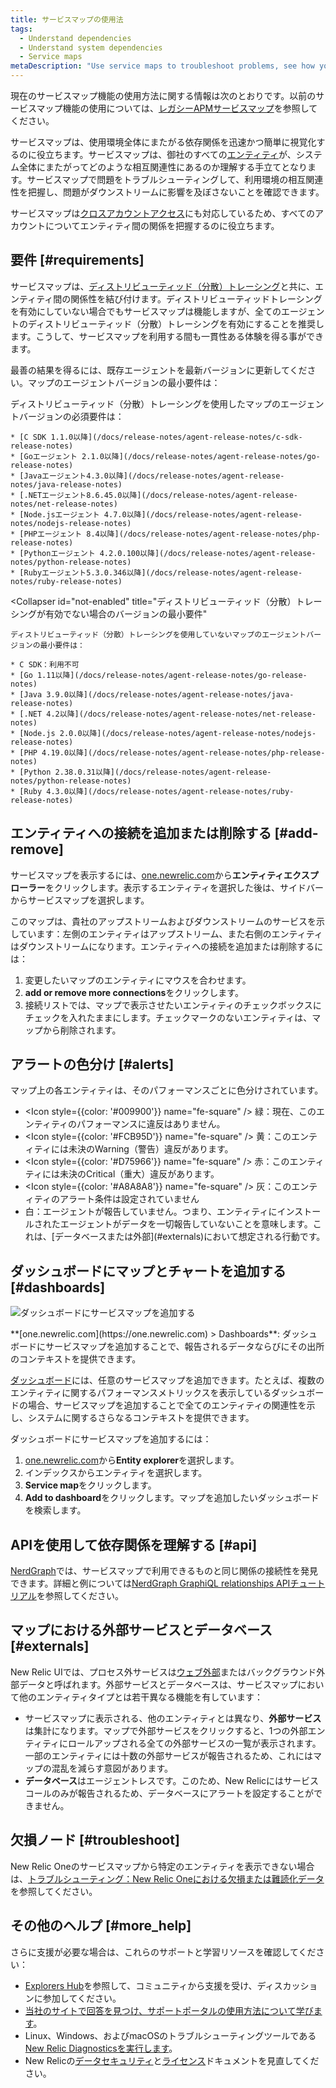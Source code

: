 ```yaml
---
title: サービスマップの使用法
tags:
  - Understand dependencies
  - Understand system dependencies
  - Service maps
metaDescription: "Use service maps to troubleshoot problems, see how your environment works together, and ensure that issues don’t have downstream repercussions."
---
```


現在のサービスマップ機能の使用方法に関する情報は次のとおりです。以前のサービスマップ機能の使用については、[レガシーAPMサービスマップ](/docs/understand-dependencies/understand-system-dependencies/service-maps/service-maps-apm)を参照してください。

サービスマップは、使用環境全体にまたがる依存関係を迅速かつ簡単に視覚化するのに役立ちます。サービスマップは、御社のすべての[エンティティ](/docs/what-entity-new-relic)が、システム全体にまたがってどのような相互関連性にあるのか理解する手立てとなります。サービスマップで問題をトラブルシューティングして、利用環境の相互関連性を把握し、問題がダウンストリームに影響を及ぼさないことを確認できます。

サービスマップは[クロスアカウントアクセス](/docs/new-relic-one/use-new-relic-one/core-concepts/cross-account-features-security)にも対応しているため、すべてのアカウントについてエンティティ間の関係を把握するのに役立ちます。

## 要件 [#requirements]

サービスマップは、[ディストリビューティッド（分散）トレーシング](/docs/apm/distributed-tracing/getting-started/introduction-distributed-tracing)と共に、エンティティ間の関係性を結び付けます。ディストリビューティッドトレーシングを有効にしていない場合でもサービスマップは機能しますが、全てのエージェントのディストリビューティッド（分散）トレーシングを有効にすることを推奨します。こうして、サービスマップを利用する間も一貫性ある体験を得る事ができます。

最善の結果を得るには、既存エージェントを最新バージョンに更新してください。マップのエージェントバージョンの最小要件は：

<CollapserGroup>
  <Collapser
    id="dt-enabled"
    title="ディストリビューティッド（分散）トレーシングを有効にした場合のバージョンの最小要件"
  >
    ディストリビューティッド（分散）トレーシングを使用したマップのエージェントバージョンの必須要件は：

    * [C SDK 1.1.0以降](/docs/release-notes/agent-release-notes/c-sdk-release-notes)
    * [Goエージェント 2.1.0以降](/docs/release-notes/agent-release-notes/go-release-notes)
    * [Javaエージェント4.3.0以降](/docs/release-notes/agent-release-notes/java-release-notes)
    * [.NETエージェント8.6.45.0以降](/docs/release-notes/agent-release-notes/net-release-notes)
    * [Node.jsエージェント 4.7.0以降](/docs/release-notes/agent-release-notes/nodejs-release-notes)
    * [PHPエージェント 8.4以降](/docs/release-notes/agent-release-notes/php-release-notes)
    * [Pythonエージェント 4.2.0.100以降](/docs/release-notes/agent-release-notes/python-release-notes)
    * [Rubyエージェント5.3.0.346以降](/docs/release-notes/agent-release-notes/ruby-release-notes)
  </Collapser>

  <Collapser
    id="not-enabled"
    title="ディストリビューティッド（分散）トレーシングが有効でない場合のバージョンの最小要件"
  >
    ディストリビューティッド（分散）トレーシングを使用していないマップのエージェントバージョンの最小要件は：

    * C SDK：利用不可
    * [Go 1.11以降](/docs/release-notes/agent-release-notes/go-release-notes)
    * [Java 3.9.0以降](/docs/release-notes/agent-release-notes/java-release-notes)
    * [.NET 4.2以降](/docs/release-notes/agent-release-notes/net-release-notes)
    * [Node.js 2.0.0以降](/docs/release-notes/agent-release-notes/nodejs-release-notes)
    * [PHP 4.19.0以降](/docs/release-notes/agent-release-notes/php-release-notes)
    * [Python 2.38.0.31以降](/docs/release-notes/agent-release-notes/python-release-notes)
    * [Ruby 4.3.0以降](/docs/release-notes/agent-release-notes/ruby-release-notes)
  </Collapser>
</CollapserGroup>

## エンティティへの接続を追加または削除する [#add-remove]

サービスマップを表示するには、[one.newrelic.com](https://one.newrelic.com)から**エンティティエクスプローラー**をクリックします。表示するエンティティを選択した後は、サイドバーからサービスマップを選択します。

このマップは、貴社のアップストリームおよびダウンストリームのサービスを示しています：左側のエンティティはアップストリーム、また右側のエンティティはダウンストリームになります。エンティティへの接続を追加または削除するには：

1. 変更したいマップのエンティティにマウスを合わせます。
2. **add or remove more connections**をクリックします。
3. 接続リストでは、マップで表示させたいエンティティのチェックボックスにチェックを入れたままにします。チェックマークのないエンティティは、マップから削除されます。

## アラートの色分け [#alerts]

マップ上の各エンティティは、そのパフォーマンスごとに色分けされています。

* <Icon
    style={{color: '#009900'}}
    name="fe-square"
  />
  緑：現在、このエンティティのパフォーマンスに違反はありません。
* <Icon
    style={{color: '#FCB95D'}}
    name="fe-square"
  />
  黄：このエンティティには未決のWarning（警告）違反があります。
* <Icon
    style={{color: '#D75966'}}
    name="fe-square"
  />
  赤：このエンティティには未決のCritical（重大）違反があります。
* <Icon
    style={{color: '#A8A8A8'}}
    name="fe-square"
  />
  灰：このエンティティのアラート条件は設定されていません
* <Icon name="fe-square"/>
  白：エージェントが報告していません。つまり、エンティティにインストールされたエージェントがデータを一切報告していないことを意味します。これは、[データベースまたは外部](#externals)において想定される行動です。

## ダッシュボードにマップとチャートを追加する [#dashboards]

![ダッシュボードにサービスマップを追加する](./images/map_in_dashboard.png "map_in_dashboard.png")

<figcaption>
  **[one.newrelic.com](https://one.newrelic.com) > Dashboards**: ダッシュボードにサービスマップを追加することで、報告されるデータならびにその出所のコンテキストを提供できます。
</figcaption>

[ダッシュボード](/docs/dashboards/new-relic-one-dashboards/get-started/introduction-new-relic-one-dashboards)には、任意のサービスマップを追加できます。たとえば、複数のエンティティに関するパフォーマンスメトリックスを表示しているダッシュボードの場合、サービスマップを追加することで全てのエンティティの関連性を示し、システムに関するさらなるコンテキストを提供できます。

ダッシュボードにサービスマップを追加するには：

1. [one.newrelic.com](https://one.newrelic.com)から**Entity explorer**を選択します。
2. インデックスからエンティティを選択します。
3. **Service map**をクリックします。
4. **Add to dashboard**をクリックします。マップを追加したいダッシュボードを検索します。

## APIを使用して依存関係を理解する [#api]

[NerdGraph](/docs/apis/graphql-api/get-started/introduction-new-relic-nerdgraph)では、サービスマップで利用できるものと同じ関係の接続性を発見できます。詳細と例については[NerdGraph GraphiQL relationships APIチュートリアル](/docs/apis/graphql-api/tutorials/graphql-relationships-api-tutorial)を参照してください。

## マップにおける外部サービスとデータベース [#externals]

New Relic UIでは、プロセス外サービスは[ウェブ外部](/docs/using-new-relic/welcome-new-relic/get-started/glossary#web-external)またはバックグラウンド外部データと呼ばれます。外部サービスとデータベースは、サービスマップにおいて他のエンティティタイプとは若干異なる機能を有しています：

* サービスマップに表示される、他のエンティティとは異なり、**外部サービス**は集計になります。マップで外部サービスをクリックすると、1つの外部エンティティにロールアップされる全ての外部サービスの一覧が表示されます。一部のエンティティには十数の外部サービスが報告されるため、これにはマップの混乱を減らす意図があります。
* **データベース**はエージェントレスです。このため、New Relicにはサービスコールのみが報告されるため、データベースにアラートを設定することができません。

## 欠損ノード [#troubleshoot]

New Relic Oneのサービスマップから特定のエンティティを表示できない場合は、[トラブルシューティング：New Relic Oneにおける欠損または難読化データ](https://docs.newrelic.co.jp/docs/troubleshooting-missing-or-obfuscated-data-new-relic-one)を参照してください。

## その他のヘルプ [#more_help]

さらに支援が必要な場合は、これらのサポートと学習リソースを確認してください：

* [Explorers Hub](https://discuss.newrelic.com/)を参照して、コミュニティから支援を受け、ディスカッションに参加してください。
* [当社のサイトで回答を見つけ、サポートポータルの使用方法について学びます](/docs/using-new-relic/welcome-new-relic/get-started/find-help-use-support-portal)。
* Linux、Windows、およびmacOSのトラブルシューティングツールである[New Relic Diagnosticsを実行します](/docs/using-new-relic/cross-product-functions/troubleshooting/new-relic-diagnostics)。
* New Relicの[データセキュリティ](/docs/security)と[ライセンス](/docs/licenses)ドキュメントを見直してください。
